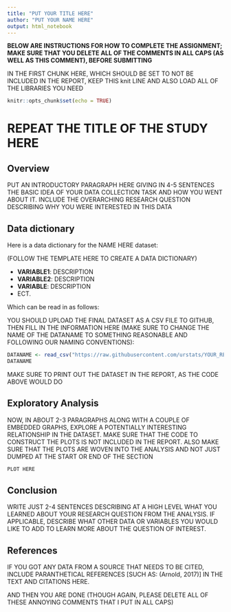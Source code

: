 ```yaml
---
title: "PUT YOUR TITLE HERE"
author: "PUT YOUR NAME HERE"
output: html_notebook
---
```


**BELOW ARE INSTRUCTIONS FOR HOW TO COMPLETE THE ASSIGNMENT;
MAKE SURE THAT YOU DELETE ALL OF THE COMMENTS IN ALL CAPS
(AS WELL AS THIS COMMENT), BEFORE SUBMITTING**

IN THE FIRST CHUNK HERE, WHICH SHOULD BE SET TO NOT BE INCLUDED IN THE REPORT,
KEEP THIS knit LINE AND ALSO LOAD ALL OF THE LIBRARIES YOU NEED

```r
knitr::opts_chunk$set(echo = TRUE)
```

# REPEAT THE TITLE OF THE STUDY HERE

## Overview

PUT AN INTRODUCTORY PARAGRAPH HERE GIVING IN 4-5 SENTENCES
THE BASIC IDEA OF YOUR DATA COLLECTION TASK AND HOW YOU WENT
ABOUT IT. INCLUDE THE OVERARCHING RESEARCH QUESTION DESCRIBING
WHY YOU WERE INTERESTED IN THIS DATA

## Data dictionary

Here is a data dictionary for the NAME HERE dataset:

(FOLLOW THE TEMPLATE HERE TO CREATE A DATA DICTIONARY)

- **VARIABLE1**: DESCRIPTION
- **VARIABLE2**: DESCRIPTION
- **VARIABLE**: DESCRIPTION
- ECT.

Which can be read in as follows:

YOU SHOULD UPLOAD THE FINAL DATASET AS A CSV FILE TO GITHUB, THEN FILL IN
THE INFORMATION HERE (MAKE SURE TO CHANGE THE NAME OF THE DATANAME TO
SOMETHING REASONABLE AND FOLLOWING OUR NAMING CONVENTIONS):

```r
DATANAME <- read_csv("https://raw.githubusercontent.com/urstats/YOUR_REPO_NAME/master/YOUR_DATA_NAME.csv")
DATANAME
```

MAKE SURE TO PRINT OUT THE DATASET IN THE REPORT, AS THE CODE ABOVE WOULD DO

## Exploratory Analysis

NOW, IN ABOUT 2-3 PARAGRAPHS ALONG WITH A COUPLE OF EMBEDDED
GRAPHS, EXPLORE A POTENTIALLY INTERESTING RELATIONSHIP IN THE
DATASET. MAKE SURE THAT THE CODE TO CONSTRUCT THE PLOTS IS NOT INCLUDED IN THE
REPORT. ALSO MAKE SURE THAT THE PLOTS ARE WOVEN INTO THE ANALYSIS AND NOT JUST
DUMPED AT THE START OR END OF THE SECTION

```r
PLOT HERE
```

## Conclusion

WRITE JUST 2-4 SENTENCES DESCRIBING AT A HIGH LEVEL WHAT YOU LEARNED ABOUT
YOUR RESEARCH QUESTION FROM THE ANALYSIS. IF APPLICABLE, DESCRIBE WHAT OTHER
DATA OR VARIABLES YOU WOULD LIKE TO ADD TO LEARN MORE ABOUT THE QUESTION OF
INTEREST.

## References

IF YOU GOT ANY DATA FROM A SOURCE THAT NEEDS TO BE CITED,
INCLUDE PARANTHETICAL REFERENCES [SUCH AS: (Arnold, 2017)]
IN THE TEXT AND CITATIONS HERE.

AND THEN YOU ARE DONE (THOUGH AGAIN, PLEASE DELETE ALL OF THESE ANNOYING
COMMENTS THAT I PUT IN ALL CAPS)


